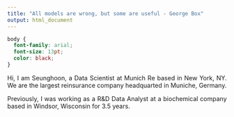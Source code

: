 ```yaml
---
title: "All models are wrong, but some are useful - George Box"
output: html_document
---
```


```css
body {
  font-family: arial;
  font-size: 13pt;
  color: black;
}
```

<style> body {text-align: justify} </style>

Hi, I am Seunghoon, a Data Scientist at Munich Re based in New York, NY.
We are the largest reinsurance company headquarted in Muniche, Germany. 

Previously, I was working as a R&D Data Analyst at a biochemical company based in Windsor, Wisconsin for 3.5 years.



